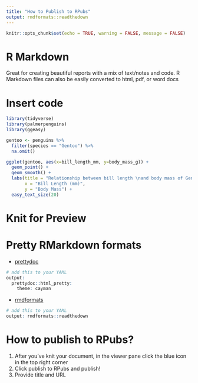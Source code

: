 ```yaml
---
title: "How to Publish to RPubs"
output: rmdformats::readthedown
---
```


```r
knitr::opts_chunk$set(echo = TRUE, warning = FALSE, message = FALSE)
```

# R Markdown
Great for creating beautiful reports with a mix of text/notes and code. R Markdown files can also be easily converted to html, pdf, or word docs

# Insert code
```r
library(tidyverse)
library(palmerpenguins)
library(ggeasy)

gentoo <- penguins %>%
  filter(species == "Gentoo") %>%
  na.omit()

ggplot(gentoo, aes(x=bill_length_mm, y=body_mass_g)) +
  geom_point() +
  geom_smooth() +
  labs(title = "Relationship between bill length \nand body mass of Gentoo penguins",
       x = "Bill Length (mm)",
       y = "Body Mass") +
  easy_text_size(20)
```

# Knit for Preview

# Pretty RMarkdown formats
- [prettydoc](https://github.com/yixuan/prettydoc)
```r
# add this to your YAML
output:
  prettydoc::html_pretty:
    theme: cayman
```

- [rmdformats](https://github.com/juba/rmdformats)
```r
# add this to your YAML
output: rmdformats::readthedown
```

# How to publish to RPubs?

1. After you've knit your document, in the viewer pane click the blue icon in the top right corner
2. Click publish to RPubs and publish!
3. Provide title and URL 